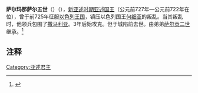 {{Infobox Monarch 
| name = 萨尔玛那萨尔五世 
| title = [[亚述君主列表|亚述国王]] 
| image = Shalmaneser V.jpg
| caption =萨尔玛那萨尔五世像 
| reign = 公元前727年－公元前722年
| predecessor = [[提格拉特帕拉沙尔三世|提格拉特帕拉沙尔三世]]
| successor = [[萨尔贡二世|萨尔贡二世]]
| father =[[提格拉特帕拉沙尔三世|提格拉特帕拉沙尔三世]]
| mother = 
| date of birth   = 
| place of birth  =
| date of death   =公元前722年  
| place of death  =
|}}

'''萨尔玛那萨尔五世'''（{{lang-en|Shalmaneser V}}）（{{bd|？||前722年|}}），[[新亚述时期|新亚述时期]][[亚述君主列表|亚述国王]]（公元前727年—公元前722年在位），曾于前725年征服[[以色列王国|以色列王国]]，镇压以色列国王[[何细亚|何细亚]]的叛乱。当其叛乱时，他领兵包围了[[撒马利亚|撒马利亚]]。3年后始攻克。但于城陷前去世。由弟弟[[萨尔贡二世|萨尔贡二世]]继承。<ref>{{Cite web |url=http://www.aina.org/aol/kinglist |title=存档副本 |accessdate=2014-07-18 |archive-date=2012-07-22 |archive-url=https://web.archive.org/web/20120722194906/http://www.aina.org/aol/kinglist |dead-url=no }}</ref>

{{start box}}
{{succession box|title=[[亚述君主列表|亚述国王]]|before=[[提格拉特帕拉沙尔三世|提格拉特帕拉沙尔三世]]|after=[[萨尔贡二世|萨尔贡二世]]|years=前727年－前722年}}
{{end box}} 

== 注释 ==
{{reflist}}
{{Monarch-stub}}
{{亚述国王}}
[[Category:亚述君主|Category:亚述君主]]